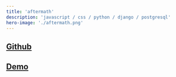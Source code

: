 ```yaml
---
title: 'aftermath'
description: 'javascript / css / python / django / postgresql'
hero-image: './aftermath.png'
---
```


## [Github](https://github.com/pauladixon/aftermath)

## [Demo](http://aftermath-app.herokuapp.com/)